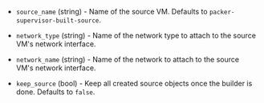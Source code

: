 <!-- Code generated from the comments of the CreateSourceConfig struct in builder/vsphere/supervisor/step_create_source.go; DO NOT EDIT MANUALLY -->

- `source_name` (string) - Name of the source VM. Defaults to `packer-supervisor-built-source`.

- `network_type` (string) - Name of the network type to attach to the source VM's network interface.

- `network_name` (string) - Name of the network to attach to the source VM's network interface.

- `keep_source` (bool) - Keep all created source objects once the builder is done. Defaults to `false`.

<!-- End of code generated from the comments of the CreateSourceConfig struct in builder/vsphere/supervisor/step_create_source.go; -->
